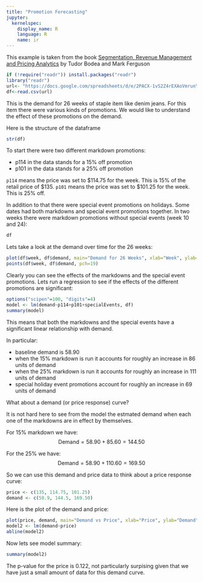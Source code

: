 ```yaml
---
title: "Promotion Forecasting"
jupyter:
  kernelspec:
    display_name: R
    language: R
    name: ir
---
```


This example is taken from the book [Segmentation, Revenue Management and Pricing Analytics](https://www.amazon.com/Segmentation-Revenue-Management-Pricing-Analytics/dp/0415898331) by Tudor Bodea and Mark Ferguson

```r
if (!require("readr")) install.packages("readr")
library("readr")
url<- "https://docs.google.com/spreadsheets/d/e/2PACX-1vS2Z4rEXAoVmrunY3BLJ5AX-ZH76U8bHpCCOu8mzziWK1X6WnJJiC2RmrWrLffGUxo9dCZD0HW1n15T/pub?gid=1471239210&single=true&output=csv"
df<-read.csv(url)
```

This is the demand for 26 weeks of staple item like denim jeans. For this item there were various kinds of promotions. We would like to understand the effect of these promotions on the demand. 

Here is the structure of the dataframe

```r
str(df)
```

To start there were two different markdown promotions:

* p114 in the data stands for a 15% off promotion
* p101 in the data stands for a 25% off promotion

`p114` means the price was set to \$114.75 for the week. This is 15% of the retail price of \$135. `p101` means the price was set to \$101.25 for the week. This is 25% off. 

In addition to that there were special event promotions on holidays. Some dates had both markdowns and special event promotions together. In two weeks there were markdown promotions without special events (week 10 and 24): 

```r
df
```

Lets take a look at the demand over time for the 26 weeks:

```r
plot(df$week, df$demand, main="Demand for 26 Weeks", xlab="Week", ylab="Demand", type="l")
points(df$week, df$demand, pch=19)
```

Clearly you can see the effects of the markdowns and the special event promotions. Lets run a regression to see if the effects of the different promotions are significant:

```r
options("scipen"=100, "digits"=4)
model <- lm(demand~p114+p101+specialEvents, df)
summary(model)
```

This means that both the markdowns and the special events have a significant linear relationship with demand. 

In particular:

* baseline demand is 58.90 
* when the 15% markdown is run it accounts for roughly an increase in 86 units of demand 
* when the 25% markdown is run it accounts for roughly an increase in 111 units of demand 
* special holiday event promotions account for roughly an increase in 69 units of demand 

What about a demand (or price response) curve? 

It is not hard here to see from the model the estmated demand when each one of the markdowns are in effect by themselves.

For 15% markdown we have:
$$ 
\text{Demand} = 58.90 + 85.60 = 144.50 
$$

For the 25% we have:
$$ 
\text{Demand} = 58.90 + 110.60 = 169.50 
$$

So we can use this demand and price data to think about a price response curve: 

```r
price <- c(135, 114.75, 101.25)
demand <- c(58.9, 144.5, 169.50)
```
Here is the plot of the demand and price:

```r
plot(price, demand, main="Demand vs Price", xlab="Price", ylab="Demand", pch=19)
model2 <- lm(demand~price)
abline(model2)
```

Now lets see model summary:

```r
summary(model2)
```

The p-value for the price is 0.122, not particularly surpising given that we have just a small amount of data for this demand curve.


